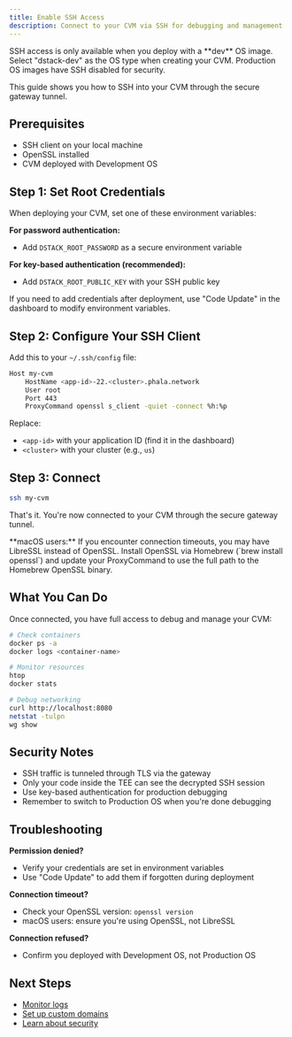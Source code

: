 ```yaml
---
title: Enable SSH Access  
description: Connect to your CVM via SSH for debugging and management
---
```


<Warning>
SSH access is only available when you deploy with a **dev** OS image. Select "dstack-dev" as the OS type when creating your CVM. Production OS images have SSH disabled for security.
</Warning>

This guide shows you how to SSH into your CVM through the secure gateway tunnel.

## Prerequisites

- SSH client on your local machine
- OpenSSL installed
- CVM deployed with Development OS

## Step 1: Set Root Credentials

When deploying your CVM, set one of these environment variables:

**For password authentication:**
- Add `DSTACK_ROOT_PASSWORD` as a secure environment variable

**For key-based authentication (recommended):**
- Add `DSTACK_ROOT_PUBLIC_KEY` with your SSH public key

If you need to add credentials after deployment, use "Code Update" in the dashboard to modify environment variables.

## Step 2: Configure Your SSH Client

Add this to your `~/.ssh/config` file:

```bash
Host my-cvm
    HostName <app-id>-22.<cluster>.phala.network
    User root
    Port 443
    ProxyCommand openssl s_client -quiet -connect %h:%p
```

Replace:
- `<app-id>` with your application ID (find it in the dashboard)
- `<cluster>` with your cluster (e.g., `us`)

## Step 3: Connect

```bash
ssh my-cvm
```

That's it. You're now connected to your CVM through the secure gateway tunnel.

<Note>
**macOS users:** If you encounter connection timeouts, you may have LibreSSL instead of OpenSSL. Install OpenSSL via Homebrew (`brew install openssl`) and update your ProxyCommand to use the full path to the Homebrew OpenSSL binary.
</Note>

## What You Can Do

Once connected, you have full access to debug and manage your CVM:

```bash
# Check containers
docker ps -a
docker logs <container-name>

# Monitor resources
htop
docker stats

# Debug networking
curl http://localhost:8080
netstat -tulpn
wg show
```

## Security Notes

- SSH traffic is tunneled through TLS via the gateway
- Only your code inside the TEE can see the decrypted SSH session
- Use key-based authentication for production debugging
- Remember to switch to Production OS when you're done debugging

## Troubleshooting

**Permission denied?**
- Verify your credentials are set in environment variables
- Use "Code Update" to add them if forgotten during deployment

**Connection timeout?**
- Check your OpenSSL version: `openssl version`
- macOS users: ensure you're using OpenSSL, not LibreSSL

**Connection refused?**
- Confirm you deployed with Development OS, not Production OS

## Next Steps

- [Monitor logs](/phala-cloud/monitoring/public-logs)
- [Set up custom domains](setup-custom-domain)
- [Learn about security](/phala-cloud/networking/security)
